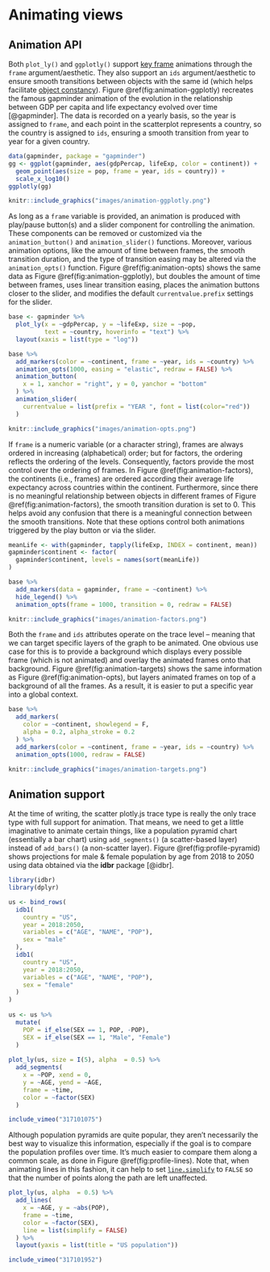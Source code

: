 # Animating views

## Animation API

Both `plot_ly()` and `ggplotly()` support [key frame](https://en.wikipedia.org/wiki/Key_frame) animations through the `frame` argument/aesthetic. They also support an `ids` argument/aesthetic to ensure smooth transitions between objects with the same id (which helps facilitate [object constancy](https://bost.ocks.org/mike/constancy/)). Figure \@ref(fig:animation-ggplotly) recreates the famous gapminder animation of the evolution in the relationship between GDP per capita and life expectancy evolved over time [@gapminder]. The data is recorded on a yearly basis, so the year is assigned to `frame`, and each point in the scatterplot represents a country, so the country is assigned to `ids`, ensuring a smooth transition from year to year for a given country.

```r
data(gapminder, package = "gapminder")
gg <- ggplot(gapminder, aes(gdpPercap, lifeExp, color = continent)) +
  geom_point(aes(size = pop, frame = year, ids = country)) +
  scale_x_log10()
ggplotly(gg)
```

```r
knitr::include_graphics("images/animation-ggplotly.png")
```

As long as a `frame` variable is provided, an animation is produced with play/pause button(s) and a slider component for controlling the animation. These components can be removed or customized via the `animation_button()` and `animation_slider()` functions. Moreover, various animation options, like the amount of time between frames, the smooth transition duration, and the type of transition easing may be altered via the `animation_opts()` function. Figure \@ref(fig:animation-opts) shows the same data as Figure \@ref(fig:animation-ggplotly), but doubles the amount of time between frames, uses linear transition easing, places the animation buttons closer to the slider, and modifies the default `currentvalue.prefix` settings for the slider.

```r
base <- gapminder %>%
  plot_ly(x = ~gdpPercap, y = ~lifeExp, size = ~pop, 
          text = ~country, hoverinfo = "text") %>%
  layout(xaxis = list(type = "log"))

base %>%
  add_markers(color = ~continent, frame = ~year, ids = ~country) %>%
  animation_opts(1000, easing = "elastic", redraw = FALSE) %>%
  animation_button(
    x = 1, xanchor = "right", y = 0, yanchor = "bottom"
  ) %>%
  animation_slider(
    currentvalue = list(prefix = "YEAR ", font = list(color="red"))
  )
```

```r
knitr::include_graphics("images/animation-opts.png")
```

If `frame` is a numeric variable (or a character string), frames are always ordered in increasing (alphabetical) order; but for factors, the ordering reflects the ordering of the levels. Consequently, factors provide the most control over the ordering of frames. In Figure \@ref(fig:animation-factors), the continents (i.e., frames) are ordered according their average life expectancy across countries within the continent. Furthermore, since there is no meaningful relationship between objects in different frames of Figure \@ref(fig:animation-factors), the smooth transition duration is set to 0. This helps avoid any confusion that there is a meaningful connection between the smooth transitions. Note that these options control both animations triggered by the play button or via the slider. 

```r
meanLife <- with(gapminder, tapply(lifeExp, INDEX = continent, mean))
gapminder$continent <- factor(
  gapminder$continent, levels = names(sort(meanLife))
)

base %>%
  add_markers(data = gapminder, frame = ~continent) %>%
  hide_legend() %>%
  animation_opts(frame = 1000, transition = 0, redraw = FALSE)
```

```r
knitr::include_graphics("images/animation-factors.png")
```

Both the `frame` and `ids` attributes operate on the trace level -- meaning that we can target specific layers of the graph to be animated. One obvious use case for this is to provide a background which displays every possible frame (which is not animated) and overlay the animated frames onto that background. Figure \@ref(fig:animation-targets) shows the same information as Figure \@ref(fig:animation-opts), but layers animated frames on top of a background of all the frames. As a result, it is easier to put a specific year into a global context.

```r
base %>%
  add_markers(
    color = ~continent, showlegend = F,
    alpha = 0.2, alpha_stroke = 0.2
  ) %>%
  add_markers(color = ~continent, frame = ~year, ids = ~country) %>%
  animation_opts(1000, redraw = FALSE)
```

```r
knitr::include_graphics("images/animation-targets.png")
```

## Animation support {#animation-support}

At the time of writing, the scatter plotly.js trace type is really the only trace type with full support for animation. That means, we need to get a little imaginative to animate certain things, like a population pyramid chart (essentially a bar chart) using `add_segments()` (a scatter-based layer) instead of `add_bars()` (a non-scatter layer). Figure \@ref(fig:profile-pyramid) shows projections for male & female population by age from 2018 to 2050 using data obtained via the **idbr** package [@idbr]. 

```r
library(idbr)
library(dplyr)

us <- bind_rows(
  idb1(
    country = "US", 
    year = 2018:2050, 
    variables = c("AGE", "NAME", "POP"), 
    sex = "male"
  ),
  idb1(
    country = "US", 
    year = 2018:2050, 
    variables = c("AGE", "NAME", "POP"), 
    sex = "female"
  )
)
  
us <- us %>%
  mutate(
    POP = if_else(SEX == 1, POP, -POP),
    SEX = if_else(SEX == 1, "Male", "Female")
  )
  
plot_ly(us, size = I(5), alpha  = 0.5) %>%
  add_segments(
    x = ~POP, xend = 0, 
    y = ~AGE, yend = ~AGE, 
    frame = ~time,
    color = ~factor(SEX)
  )
```

```r
include_vimeo("317101075")
```

Although population pyramids are quite popular, they aren't necessarily the best way to visualize this information, especially if the goal is to compare the population profiles over time. It's much easier to compare them along a common scale, as done in Figure \@ref(fig:profile-lines). Note that, when animating lines in this fashion, it can help to set [`line.simplify`](https://plot.ly/r/reference/#scatter-line-simplify) to `FALSE` so that the number of points along the path are left unaffected.

```r
plot_ly(us, alpha  = 0.5) %>%
  add_lines(
    x = ~AGE, y = ~abs(POP),
    frame = ~time, 
    color = ~factor(SEX),
    line = list(simplify = FALSE)
  ) %>%
  layout(yaxis = list(title = "US population"))
```

```r
include_vimeo("317101952")
```